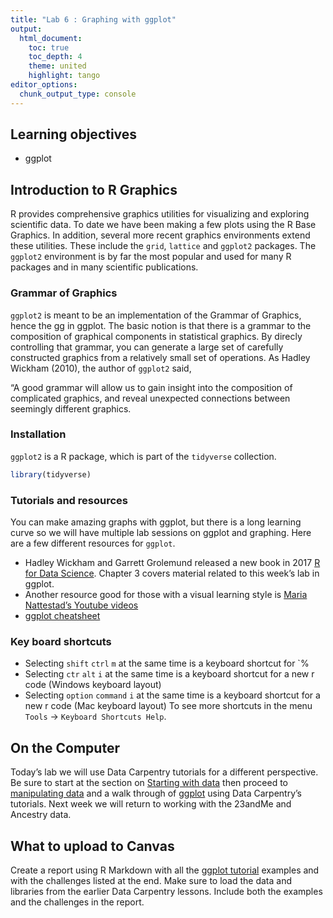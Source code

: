 ```yaml
---
title: "Lab 6 : Graphing with ggplot"
output:
  html_document:
    toc: true
    toc_depth: 4
    theme: united
    highlight: tango
editor_options: 
  chunk_output_type: console
---
```


## Learning objectives

* ggplot

## Introduction to R Graphics

R provides comprehensive graphics utilities for visualizing and exploring scientific data. To date we have been making a few plots using the R Base Graphics. In addition, several more recent graphics environments extend these utilities. These include the `grid`, `lattice` and `ggplot2` packages. The `ggplot2` environment is by far the most popular and used for many R packages and in many scientific publications. 

### Grammar of Graphics

`ggplot2` is meant to be an implementation of the Grammar of Graphics, hence the gg in ggplot. The basic notion is that there is a grammar to the composition of graphical components in statistical graphics. By direcly controlling that grammar, you can generate a large set of carefully constructed graphics from a relatively small set of operations. As Hadley Wickham (2010), the author of `ggplot2` said,

"A good grammar will allow us to gain insight into the composition of complicated graphics, and reveal unexpected connections between seemingly different graphics.

### Installation

`ggplot2` is a R package, which is part of the `tidyverse` collection. 

```r
library(tidyverse)
```

### Tutorials and resources

You can make amazing graphs with ggplot, but there is a long learning curve so we will have multiple lab sessions on ggplot and graphing. Here are a few different resources for `ggplot`.

* Hadley Wickham and Garrett Grolemund released a new book in 2017 [R for Data Science](http://r4ds.had.co.nz/).  Chapter 3 covers material related to this week's lab in ggplot.
* Another resource good for those with a visual learning style is [Maria Nattestad's Youtube videos](https://www.youtube.com/channel/UC2bWYX9h1KlaGWfTDuhASWg)
* [ggplot cheatsheet](https://github.com/rstudio/cheatsheets/blob/master/data-visualization-2.1.pdf)

### Key board shortcuts

* Selecting `shift` `ctrl` `m` at the same time is a keyboard shortcut for `%
* Selecting `ctr` `alt` `i` at the same time is a keyboard shortcut for a new r code (Windows keyboard layout)
* Selecting `option` `command` `i` at the same time is a keyboard shortcut for a new r code (Mac keyboard layout)
To see more shortcuts in the menu `Tools` → `Keyboard Shortcuts Help`.

## On the Computer

Today's lab we will use Data Carpentry tutorials for a different perspective.  Be sure to start at the section on [Starting with data](https://datacarpentry.org/R-ecology-lesson/02-starting-with-data.html) then proceed to [manipulating data](https://datacarpentry.org/R-ecology-lesson/03-dplyr.html) and a walk through of [ggplot](https://datacarpentry.org/R-ecology-lesson/04-visualization-ggplot2.html) using Data Carpentry's tutorials. Next week we will return to working with the 23andMe and Ancestry data.

## What to upload to Canvas

Create a report using R Markdown with all the [ggplot tutorial](https://datacarpentry.org/R-ecology-lesson/04-visualization-ggplot2.html) examples and with the challenges listed at the end.  Make sure to load the data and libraries from the earlier Data Carpentry lessons. Include both the examples and the challenges in the report.
